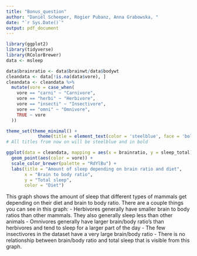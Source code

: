 ```yaml
---
title: "Bonus_question"
author: "Daniël Scheeper, Rogier Pubanz, Anna Grabowska, "
date: "`r Sys.Date()`"
output: pdf_document
---
```


```r
library(ggplot2)
library(tidyverse)
library(RColorBrewer)
data <- msleep
```

```r
data$brainratio <- data$brainwt/data$bodywt
cleandata <- data[!is.na(data$vore), ]
cleandata <- cleandata %>%
  mutate(vore = case_when(
    vore == "carni" ~ "Carnivore",
    vore == "herbi" ~ "Herbivore",
    vore == "insecti" ~ "Insectivore",
    vore == "omni" ~ "Omnivore",
    TRUE ~ vore
  ))
```


```r
theme_set(theme_minimal() +
            theme(title = element_text(color = 'steelblue', face = 'bold'))) 
# All titles from now on will be steelblue and in bold

ggplot(data = cleandata, mapping = aes(x = brainratio, y = sleep_total)) +
  geom_point(aes(color = vore)) +
  scale_color_brewer(palette = "RdYlBu") +
  labs(title = "Amount of sleep depending on brain ratio and diet",
       x = "Brain to body ratio", 
       y = "Total sleep",
       color = "Diet")
```

This graph shows the amount of sleep that different types of mammals get depending on their diet and brain to body ratio. There are a couple things you can see in this graph:
- Herbivores generally have smaller brain to body ratios than other mammals. They also generally sleep less than other animals
- Omnivores generally have larger brain/body ratio's than herbivores and tend to sleep for a larger part of the day
- The few insectivores in the dataset have a very large brain/body ratio
- There is no relationship between brain/body ratio and total sleep that is visible from this graph.

